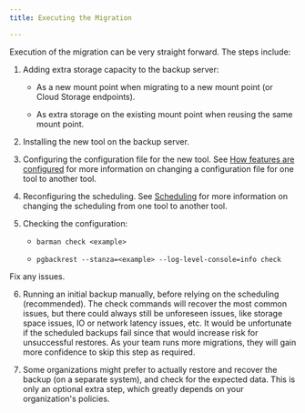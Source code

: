 ```yaml
---
title: Executing the Migration

---
```


Execution of the migration can be very straight forward. The steps include:

1.  Adding extra storage capacity to the backup server:

    -   As a new mount point when migrating to a new mount point (or Cloud Storage endpoints).

    -   As extra storage on the existing mount point when reusing the same mount point.

2.  Installing the new tool on the backup server.

3.  Configuring the configuration file for the new tool. See  [How features are configured](#how-features-are-configured) for more information on changing a configuration file for one tool to another tool.

4.  Reconfiguring the scheduling. See [Scheduling](#scheduling) for more information on changing the scheduling from one tool to another tool.

5.  Checking the configuration:

    -   `barman check <example>`

    -   `pgbackrest --stanza=<example> --log-level-console=info check`

 Fix any issues.

6.  Running an initial backup manually, before relying on the scheduling
    (recommended). The check commands will recover the most common
    issues, but there could always still be unforeseen issues, like
    storage space issues, IO or network latency issues, etc. It would
    be unfortunate if the scheduled backups fail since that would
    increase risk for unsuccessful restores. As your team runs more
    migrations, they will gain more confidence to skip this step as
    required.

7.  Some organizations might prefer to actually restore and recover the
    backup (on a separate system), and check for the expected data.
    This is only an optional extra step, which greatly depends on your
    organization's policies.